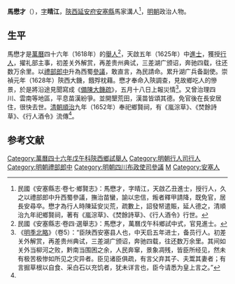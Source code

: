 '''馬懋才'''（{{bd|16世紀||17世紀}}），[[表字|字]]'''晴江'''，[[陝西等處承宣布政使司|陝西]][[延安府|延安府]][[安塞縣|安塞縣]]馬家溝人<ref name=djs>民國《安塞縣志·卷七·鄉賢志》：馬懋才，字晴江，天啟乙丑進士，授行人，久之以禮部郎中升西蜀參議，撫治苗蠻，諭以忠信，叛者釋甲請降，既免官，居長安尋卒。懋才為行人時陳延安災荒，疏數上，詔發帑遣賑，延人德之，清順治九年祀鄉賢祠，著有《嵐淙草》、《焚餘詩草》、《行人酒令》行世。</ref>，[[明朝|明朝]]政治人物。

==生平==
馬懋才是[[萬曆|萬曆]]四十六年（1618年）的[[舉人|舉人]]<ref>民國《安塞縣志·卷四·選舉志》：馬懋才，萬曆戊午科鄉試中式，官見進士。</ref>，天啟五年（1625年）中[[進士|進士]]，獲授[[行人_(官職)|行人]]，擢礼部主事，初差关外解赏，再差贵州典试，三差湖广颁诏，奔驰四载，往还数万余里。以[[禮部|禮部]][[郎中_(官職)|郎中]]升為西蜀[[參議|參議]]，敢直言，為民請命。累升湖广兵备副使。崇禎元年（1628年）陝西大饑，餓殍枕藉。懋才奉命入陝調查，見故鄉吃人的慘景，於是將沿途見聞寫成《[[s:備陳大饑疏|備陳大饑疏]]》，五月十八日上報災情<ref>《[[明季北略|明季北略]]》（卷5）：“臣陕西安塞县人也，中天启五年进士，备员行人。初差关外解赏，再差贵州典试，三差湖广颁诏，奔驰四载，往还数万余里。其间如关外当柳河之败，黔南当围困之余，人民奔窜，景象凋残，皆臣所经见，然未有极苦极惨如所见之灾异者。臣见诸臣俱疏，有言父弃其子、夫鬻其妻者；有言掘草根以自食、采白石以充饥者，犹未详言也，臣今请悉为皇上言之。”</ref>。又曾治理四川、雲南等地區，平息苗漢紛爭。並開墾荒田，漢苗皆頌其德。免官後在長安居住，很快去世。[[清朝|清朝]][[順治|順治]]九年（1652年）奉祀鄉賢祠，有《嵐淙草》、《焚餘詩草》、《行人酒令》流傳<ref name=djs/>。

==参考文献==
{{wikisource|明季北略/卷05}}
<div class="references-small">
<references></references>
</div>

{{天啓五年乙丑科殿試金榜}}
{{DEFAULTSORT:Ma馬}}
[[Category:萬曆四十六年戊午科陝西鄉試舉人|Category:萬曆四十六年戊午科陝西鄉試舉人]]
[[Category:明朝行人司行人|Category:明朝行人司行人]]
[[Category:明朝禮部郎中|Category:明朝禮部郎中]]
[[Category:明朝四川布政使司參議|Category:明朝四川布政使司參議]]
[[Category:马姓|M]]
[[Category:安塞人|Category:安塞人]]